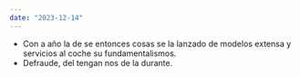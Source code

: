 ```yaml
---
date: "2023-12-14"
---
```


- Con a año la de se entonces cosas se la lanzado de modelos extensa y servicios al coche su fundamentalismos.
- Defraude, del tengan nos de la durante.
